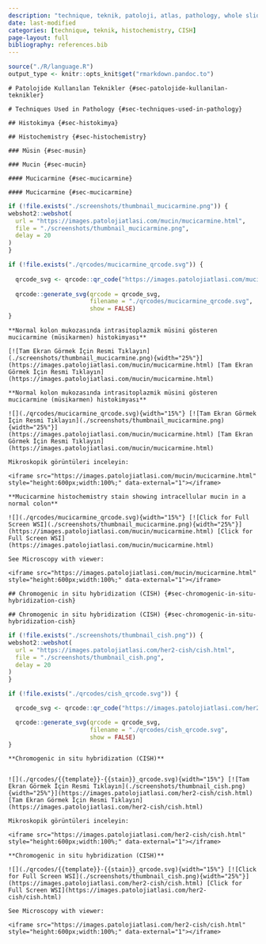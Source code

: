 ```yaml
---
description: "technique, teknik, patoloji, atlas, pathology, whole slide image"
date: last-modified
categories: [technique, teknik, histochemistry, CISH]
page-layout: full
bibliography: references.bib
---
```


```r
source("./R/language.R")
output_type <- knitr::opts_knit$get("rmarkdown.pandoc.to")
```

```asis
# Patolojide Kullanılan Teknikler {#sec-patolojide-kullanilan-teknikler} 
```

```asis
# Techniques Used in Pathology {#sec-techniques-used-in-pathology} 
```

```asis
## Histokimya {#sec-histokimya} 
```

```asis
## Histochemistry {#sec-histochemistry} 
```

```asis
### Müsin {#sec-musin}
```

```asis
### Mucin {#sec-mucin}
```

```asis
#### Mucicarmine {#sec-mucicarmine}
```

```asis
#### Mucicarmine {#sec-mucicarmine}
```

```r
if (!file.exists("./screenshots/thumbnail_mucicarmine.png")) {
webshot2::webshot(
  url = "https://images.patolojiatlasi.com/mucin/mucicarmine.html",
  file = "./screenshots/thumbnail_mucicarmine.png",
  delay = 20
)
}
```


```r
if (!file.exists("./qrcodes/mucicarmine_qrcode.svg")) {
  
  qrcode_svg <- qrcode::qr_code("https://images.patolojiatlasi.com/mucin/mucicarmine.html")
  
  qrcode::generate_svg(qrcode = qrcode_svg,
                       filename = "./qrcodes/mucicarmine_qrcode.svg",
                       show = FALSE) 
}
```


:::: {.content-hidden when-format="pdf"}

```asis
**Normal kolon mukozasında intrasitoplazmik müsini gösteren mucicarmine (müsikarmen) histokimyası**

[![Tam Ekran Görmek İçin Resmi Tıklayın](./screenshots/thumbnail_mucicarmine.png){width="25%"}](https://images.patolojiatlasi.com/mucin/mucicarmine.html) [Tam Ekran Görmek İçin Resmi Tıklayın](https://images.patolojiatlasi.com/mucin/mucicarmine.html)

```


::::


:::: {.content-visible when-format="pdf"}


```asis
**Normal kolon mukozasında intrasitoplazmik müsini gösteren mucicarmine (müsikarmen) histokimyası**

![](./qrcodes/mucicarmine_qrcode.svg){width="15%"} [![Tam Ekran Görmek İçin Resmi Tıklayın](./screenshots/thumbnail_mucicarmine.png){width="25%"}](https://images.patolojiatlasi.com/mucin/mucicarmine.html) [Tam Ekran Görmek İçin Resmi Tıklayın](https://images.patolojiatlasi.com/mucin/mucicarmine.html)

```


::::


```asis

Mikroskopik görüntüleri inceleyin:

<iframe src="https://images.patolojiatlasi.com/mucin/mucicarmine.html" style="height:600px;width:100%;" data-external="1"></iframe>

```

```asis

**Mucicarmine histochemistry stain showing intracellular mucin in a normal colon**

![](./qrcodes/mucicarmine_qrcode.svg){width="15%"} [![Click for Full Screen WSI](./screenshots/thumbnail_mucicarmine.png){width="25%"}](https://images.patolojiatlasi.com/mucin/mucicarmine.html) [Click for Full Screen WSI](https://images.patolojiatlasi.com/mucin/mucicarmine.html)

```

```asis

See Microscopy with viewer: 

<iframe src="https://images.patolojiatlasi.com/mucin/mucicarmine.html" style="height:600px;width:100%;" data-external="1"></iframe>

```





```asis

## Chromogenic in situ hybridization (CISH) {#sec-chromogenic-in-situ-hybridization-cish} 

```

```asis

## Chromogenic in situ hybridization (CISH) {#sec-chromogenic-in-situ-hybridization-cish} 

```

```r
if (!file.exists("./screenshots/thumbnail_cish.png")) {
webshot2::webshot(
  url = "https://images.patolojiatlasi.com/her2-cish/cish.html",
  file = "./screenshots/thumbnail_cish.png",
  delay = 20
)
}
```


```r
if (!file.exists("./qrcodes/cish_qrcode.svg")) {

  qrcode_svg <- qrcode::qr_code("https://images.patolojiatlasi.com/her2-cish/cish.html")

  qrcode::generate_svg(qrcode = qrcode_svg,
                       filename = "./qrcodes/cish_qrcode.svg",
                       show = FALSE)
}
```


```asis

**Chromogenic in situ hybridization (CISH)**


![](./qrcodes/{{template}}-{{stain}}_qrcode.svg){width="15%"} [![Tam Ekran Görmek İçin Resmi Tıklayın](./screenshots/thumbnail_cish.png){width="25%"}](https://images.patolojiatlasi.com/her2-cish/cish.html) [Tam Ekran Görmek İçin Resmi Tıklayın](https://images.patolojiatlasi.com/her2-cish/cish.html)

```


```asis

Mikroskopik görüntüleri inceleyin:

<iframe src="https://images.patolojiatlasi.com/her2-cish/cish.html" style="height:600px;width:100%;" data-external="1"></iframe>

```



```asis

**Chromogenic in situ hybridization (CISH)**

![](./qrcodes/{{template}}-{{stain}}_qrcode.svg){width="15%"} [![Click for Full Screen WSI](./screenshots/thumbnail_cish.png){width="25%"}](https://images.patolojiatlasi.com/her2-cish/cish.html) [Click for Full Screen WSI](https://images.patolojiatlasi.com/her2-cish/cish.html)

```

```asis

See Microscopy with viewer: 

<iframe src="https://images.patolojiatlasi.com/her2-cish/cish.html" style="height:600px;width:100%;" data-external="1"></iframe>

```

